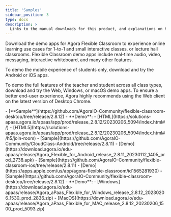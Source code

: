 ```yaml
---
title: 'Samples'
sidebar_position: 3
type: docs
description: >
  Links to the manual downloads for this product, and explanations on how to install them.
---
```



Download the demo apps for Agora Flexible Classroom to experience online learning use cases for 1-to-1 and small interactive classes, or lecture hall classrooms. Flexible Classroom demo apps include real-time audio, video, messaging, interactive whiteboard, and many other features.

To demo the mobile experience of students only, download and try the Android or iOS apps.

To demo the full features of the teacher and student across all class types, download and try the Web, Windows, or macOS demo apps. To ensure a better end-user experience, Agora highly recommends using the Web client on the latest version of Desktop Chrome.

<PlatformWrapper platform="web">
- [**Sample**](https://github.com/AgoraIO-Community/flexible-classroom-desktop/tree/release/2.8.12)
- **Demo**:
    - [HTML](https://solutions-apaas.agora.io/apaas/app/prod/release_2.8.12/20230206_5094/index.html#/)
    - [HTML5](https://solutions-apaas.agora.io/apaas/app/prod/release_2.8.12/20230206_5094/index.html#/h5/join-room)
</PlatformWrapper>

<PlatformWrapper platform="android">
- [Sample](https://github.com/AgoraIO-Community/CloudClass-Android/tree/release/2.8.11)
- [Demo](https://download.agora.io/edu-apaas/release/Agora_Flexible_for_Android_release_2.8.11_20230112_1405_prod_2738.apk)
</PlatformWrapper>

<PlatformWrapper platform="ios">
- [Sample](https://github.com/AgoraIO-Community/flexible-classroom-ios/tree/release/2.8.11)
- [Demo](https://apps.apple.com/us/app/agora-flexible-classroom/id1565281930)
</PlatformWrapper>

<PlatformWrapper platform="electron">
- [Sample](https://github.com/AgoraIO-Community/flexible-classroom-desktop/tree/release/2.8.12)
- **Demo**:
    - [Windows](https://download.agora.io/edu-apaas/release/Agora_aPaas_Flexible_for_Windows_release_2.8.12_20230206_1530_prod_2836.zip)
    - [MacOS](https://download.agora.io/edu-apaas/release/Agora_aPaas_Flexible_for_MAC_release_2.8.12_20230206_1500_prod_5093.zip)
</PlatformWrapper>

<PlatformWrapper platform="macos">

</PlatformWrapper>


<PlatformWrapper platform="unity">

</PlatformWrapper>


<PlatformWrapper platform="flutter">

</PlatformWrapper>


<PlatformWrapper platform="windows">

</PlatformWrapper>


